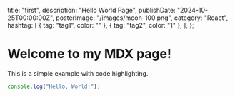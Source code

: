   title: "first",
  description: "Hello World Page",
  publishDate: "2024-10-25T00:00:00Z",
  posterImage: "/images/moon-100.png",
  category: "React",
  hashtag: [
    { tag: "tag1", color: "" },
    { tag: "tag2", color: "1" },
  ],
};

# Welcome to my MDX page!

This is a simple example with code highlighting.

```js
console.log("Hello, World!");
```
